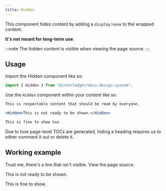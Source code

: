 ```yaml
---
title: Hidden
---
```



This component hides content by adding a `display:none` to the wrapped content.

**It's not meant for long-term use**.

:::note
The hidden content is visible when viewing the page source.
:::

## Usage

Import the Hidden component like so:

```jsx
import { Hidden } from "@interledger/docs-design-system";
```

Use the `Hidden` component within your content like so:

```jsx
This is respectable content that should be read by everyone.

<Hidden>This is not ready to be shown.</Hidden>

This is fine to show too.
```

Due to how page-level TOCs are generated, hiding a heading requires us to either comment it out or delete it. 

## Working example

Trust me, there's a line that isn't visible. View the page source.

<Hidden>This is not ready to be shown.</Hidden>

This is fine to show.
